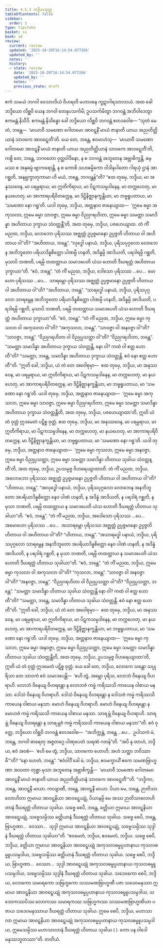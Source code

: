 ```yaml
---
title: 4.5.3 ဘဒ္ဒိယသုတ္တ
tableOfContents: false
sidebar:
  order: 3
type: tipitaka
basket: su
book: a4
review:
  current: review
  updated: '2025-10-20T16:14:54.077266'
  updated_by: ''
  notes: ''
  history:
  - state: review
    date: '2025-10-20T16:14:54.077266'
    updated_by: ''
    notes: ''
    previous_state: draft
---
```



<DynamicBreadcrumb />


<ReviewStatus review={frontmatter.review} showDetails={true} />

<HypothesisAnnotation frontmatter={frontmatter} />

<Division number="193" book="a4" e="ch" v="15" p="511">

<Paragraph number="1197" book="a4">
ဧကံ သမယံ ဘဂဝါ ဝေသာလိယံ ဝိဟရတိ မဟာဝနေ ကူဋာဂါရသာလာယံ. အထ ခေါ ဘဒ္ဒိယော လိစ္ဆဝိ ယေန ဘဂဝါ တေနုပသင်္ကမိ; ဥပသင်္ကမိတွာ ဘဂဝန္တံ အဘိဝါဒေတွာ ဧကမန္တံ နိသီဒိ. ဧကမန္တံ နိသိန္နော ခေါ ဘဒ္ဒိယော လိစ္ဆဝိ ဘဂဝန္တံ ဧတဒဝေါစ—
</Paragraph>

<Paragraph number="1198" book="a4">
“သုတံ မေတံ, ဘန္တေ—  ‘မာယာဝီ သမဏော ဂေါတမော အာဝဋ္ဋနိံ မာယံ ဇာနာတိ ယာယ အညတိတ္ထိယာနံ သာဝကေ အာဝဋ္ဋေတီ’တိ. ယေ တေ, ဘန္တေ, ဧဝမာဟံသု—  ‘မာယာဝီ သမဏော ဂေါတမော အာဝဋ္ဋနိံ မာယံ ဇာနာတိ ယာယ အညတိတ္ထိယာနံ သာဝကေ အာဝဋ္ဋေတီ’တိ, ကစ္စိ တေ, ဘန္တေ, ဘဂဝတော ဝုတ္တဝါဒိနော, န စ ဘဂဝန္တံ အဘူတေန အဗ္ဘာစိက္ခန္တိ, ဓမ္မဿ စ အနုဓမ္မံ ဗျာကရောန္တိ, န စ ကောစိ သဟဓမ္မိကော ဝါဒါနုပါတော ဂါရယှံ ဌာနံ အာဂစ္ဆတိ, အနဗ္ဘက္ခာတုကာမာ ဟိ မယံ, ဘန္တေ, ဘဂဝန္တန်”တိ?
</Paragraph>

<Paragraph number="1199" book="a4">
“ဧထ တုမှေ, ဘဒ္ဒိယ, မာ အနုဿဝေန, မာ ပရမ္ပရာယ, မာ ဣတိကိရာယ, မာ ပိဋကသမ္ပဒါနေန, မာ တက္ကဟေတု, မာ နယဟေတု, မာ အာကာရပရိဝိတက္ကေန, မာ ဒိဋ္ဌိနိဇ္ဈာနက္ခန္တိယာ, မာ ဘဗ္ဗရူပတာယ, မာ ‘သမဏော နော ဂရူ’တိ. ယဒါ တုမှေ, ဘဒ္ဒိယ, အတ္တနာဝ ဇာနေယျာထ—  ‘ဣမေ ဓမ္မာ အကုသလာ, ဣမေ ဓမ္မာ သာဝဇ္ဇာ, ဣမေ ဓမ္မာ ဝိညုဂရဟိတာ, ဣမေ ဓမ္မာ သမတ္တာ သမာဒိန္နာ အဟိတာယ ဒုက္ခာယ သံဝတ္တန္တီ’တိ, အထ တုမှေ, ဘဒ္ဒိယ, ပဇဟေယျာထ.
</Paragraph>

<Paragraph number="1200" book="a4">
တံ ကိံ မညထ, ဘဒ္ဒိယ, လောဘော ပုရိသဿ အဇ္ဈတ္တံ ဥပ္ပဇ္ဇမာနော ဥပ္ပဇ္ဇတိ ဟိတာယ ဝါ အဟိတာယ ဝါ”တိ? “အဟိတာယ, ဘန္တေ”. “လုဒ္ဓေါ ပနာယံ, ဘဒ္ဒိယ, ပုရိသပုဂ္ဂလော လောဘေန အဘိဘူတော ပရိယာဒိန္နစိတ္တော ပါဏမ္ပိ ဟနတိ, အဒိန္နမ္ပိ အာဒိယတိ, ပရဒါရမ္ပိ ဂစ္ဆတိ, မုသာပိ ဘဏတိ, ပရမ္ပိ တထတ္တာယ သမာဒပေတိ ယံသ ဟောတိ ဒီဃရတ္တံ အဟိတာယ ဒုက္ခာယာ”တိ. “ဧဝံ, ဘန္တေ”.
</Paragraph>

<Paragraph number="1201" book="a4">
“တံ ကိံ မညထ, ဘဒ္ဒိယ, ဒေါသော ပုရိသဿ …ပေ…  မောဟော ပုရိသဿ …ပေ…  သာရမ္ဘော ပုရိသဿ အဇ္ဈတ္တံ ဥပ္ပဇ္ဇမာနော ဥပ္ပဇ္ဇတိ ဟိတာယ ဝါ အဟိတာယ ဝါ”တိ? “အဟိတာယ, ဘန္တေ”. “သာရဒ္ဓေါ ပနာယံ, ဘဒ္ဒိယ, ပုရိသပုဂ္ဂလော သာရမ္ဘေန အဘိဘူတော ပရိယာဒိန္နစိတ္တော ပါဏမ္ပိ ဟနတိ, အဒိန္နမ္ပိ အာဒိယတိ, ပရဒါရမ္ပိ ဂစ္ဆတိ, မုသာပိ ဘဏတိ, ပရမ္ပိ တထတ္တာယ သမာဒပေတိ ယံသ ဟောတိ ဒီဃရတ္တံ အဟိတာယ ဒုက္ခာယာ”တိ. “ဧဝံ, ဘန္တေ”.
</Paragraph>

<Paragraph number="1202" book="a4">
“တံ ကိံ မညထ, ဘဒ္ဒိယ, ဣမေ ဓမ္မာ ကုသလာ ဝါ အကုသလာ ဝါ”တိ? “အကုသလာ, ဘန္တေ”. “သာဝဇ္ဇာ ဝါ အနဝဇ္ဇာ ဝါ”တိ? “သာဝဇ္ဇာ, ဘန္တေ”. “ဝိညုဂရဟိတာ ဝါ ဝိညုပ္ပသတ္ထာ ဝါ”တိ? “ဝိညုဂရဟိတာ, ဘန္တေ”. “သမတ္တာ သမာဒိန္နာ အဟိတာယ ဒုက္ခာယ သံဝတ္တန္တိ, နော ဝါ? ကထံ ဝါ ဧတ္ထ ဟောတီ”တိ? “သမတ္တာ, ဘန္တေ, သမာဒိန္နာ အဟိတာယ ဒုက္ခာယ သံဝတ္တန္တိ. ဧဝံ နော ဧတ္ထ ဟောတီ”တိ.
</Paragraph>

<Paragraph number="1203" book="a4">
“ဣတိ ခေါ, ဘဒ္ဒိယ, ယံ တံ တေ အဝေါစုမှာ—  ဧထ တုမှေ, ဘဒ္ဒိယ, မာ အနုဿဝေန, မာ ပရမ္ပရာယ, မာ ဣတိကိရာယ, မာ ပိဋကသမ္ပဒါနေန, မာ တက္ကဟေတု, မာ နယဟေတု, မာ အာကာရပရိဝိတက္ကေန, မာ ဒိဋ္ဌိနိဇ္ဈာနက္ခန္တိယာ, မာ ဘဗ္ဗရူပတာယ, မာ ‘သမဏော နော ဂရူ’တိ. ယဒါ တုမှေ, ဘဒ္ဒိယ, အတ္တနာဝ ဇာနေယျာထ—  ‘ဣမေ ဓမ္မာ အကုသလာ, ဣမေ ဓမ္မာ သာဝဇ္ဇာ, ဣမေ ဓမ္မာ ဝိညုဂရဟိတာ, ဣမေ ဓမ္မာ သမတ္တာ သမာဒိန္နာ အဟိတာယ ဒုက္ခာယ သံဝတ္တန္တီတိ, အထ တုမှေ, ဘဒ္ဒိယ, ပဇဟေယျာထာ’တိ, ဣတိ ယံ တံ ဝုတ္တံ ဣဒမေတံ ပဋိစ္စ ဝုတ္တံ.
</Paragraph>

<Paragraph number="1204" book="a4">
ဧထ တုမှေ, ဘဒ္ဒိယ, မာ အနုဿဝေန, မာ ပရမ္ပရာယ, မာ ဣတိကိရာယ, မာ ပိဋကသမ္ပဒါနေန, မာ တက္ကဟေတု, မာ နယဟေတု, မာ အာကာရပရိဝိတက္ကေန, မာ ဒိဋ္ဌိနိဇ္ဈာနက္ခန္တိယာ, မာ ဘဗ္ဗရူပတာယ, မာ ‘သမဏော နော ဂရူ’တိ. ယဒါ တုမှေ, ဘဒ္ဒိယ, အတ္တနာဝ ဇာနေယျာထ—  ‘ဣမေ ဓမ္မာ ကုသလာ, ဣမေ ဓမ္မာ အနဝဇ္ဇာ, ဣမေ ဓမ္မာ ဝိညုပ္ပသတ္ထာ, ဣမေ ဓမ္မာ သမတ္တာ သမာဒိန္နာ ဟိတာယ သုခါယ သံဝတ္တန္တီ’တိ, အထ တုမှေ, ဘဒ္ဒိယ, ဥပသမ္ပဇ္ဇ ဝိဟရေယျာထာတိ.
</Paragraph>

<Paragraph number="1205" book="a4">
တံ ကိံ မညထ, ဘဒ္ဒိယ, အလောဘော ပုရိသဿ အဇ္ဈတ္တံ ဥပ္ပဇ္ဇမာနော ဥပ္ပဇ္ဇတိ ဟိတာယ ဝါ အဟိတာယ ဝါ”တိ? “ဟိတာယ, ဘန္တေ”. “အလုဒ္ဓေါ ပနာယံ, ဘဒ္ဒိယ, ပုရိသပုဂ္ဂလော လောဘေန အနဘိဘူတော အပရိယာဒိန္နစိတ္တော နေဝ ပါဏံ ဟနတိ, န အဒိန္နံ အာဒိယတိ, န ပရဒါရံ ဂစ္ဆတိ, န မုသာ ဘဏတိ, ပရမ္ပိ တထတ္တာယ န သမာဒပေတိ ယံသ ဟောတိ ဒီဃရတ္တံ ဟိတာယ သုခါယာ”တိ. “ဧဝံ, ဘန္တေ”.
</Paragraph>

<Paragraph number="1206" book="a4">
“တံ ကိံ မညထ, ဘဒ္ဒိယ, အဒေါသော ပုရိသဿ …ပေ…  အမောဟော ပုရိသဿ …ပေ…  အသာရမ္ဘော ပုရိသဿ အဇ္ဈတ္တံ ဥပ္ပဇ္ဇမာနော ဥပ္ပဇ္ဇတိ ဟိတာယ ဝါ အဟိတာယ ဝါ”တိ? “ဟိတာယ, ဘန္တေ”. “အသာရဒ္ဓေါ ပနာယံ, ဘဒ္ဒိယ, ပုရိသပုဂ္ဂလော သာရမ္ဘေန အနဘိဘူတော အပရိယာဒိန္နစိတ္တော နေဝ ပါဏံ ဟနတိ, န အဒိန္နံ အာဒိယတိ, န ပရဒါရံ ဂစ္ဆတိ, န မုသာ ဘဏတိ, ပရမ္ပိ တထတ္တာယ န သမာဒပေတိ ယံသ ဟောတိ ဒီဃရတ္တံ ဟိတာယ သုခါယာ”တိ. “ဧဝံ, ဘန္တေ”.
</Paragraph>

<Paragraph number="1207" book="a4">
“တံ ကိံ မညထ, ဘဒ္ဒိယ, ဣမေ ဓမ္မာ ကုသလာ ဝါ အကုသလာ ဝါ”တိ? “ကုသလာ, ဘန္တေ”. “သာဝဇ္ဇာ ဝါ အနဝဇ္ဇာ ဝါ”တိ? “အနဝဇ္ဇာ, ဘန္တေ”. “ဝိညုဂရဟိတာ ဝါ ဝိညုပ္ပသတ္ထာ ဝါ”တိ? “ဝိညုပ္ပသတ္ထာ, ဘန္တေ”. “သမတ္တာ သမာဒိန္နာ ဟိတာယ သုခါယ သံဝတ္တန္တိ နော ဝါ? ကထံ ဝါ ဧတ္ထ ဟောတီ”တိ? “သမတ္တာ, ဘန္တေ, သမာဒိန္နာ ဟိတာယ သုခါယ သံဝတ္တန္တိ. ဧဝံ နော ဧတ္ထ ဟောတီ”တိ.
</Paragraph>

<Paragraph number="1208" book="a4">
“ဣတိ ခေါ, ဘဒ္ဒိယ, ယံ တံ တေ အဝေါစုမှာ—  ဧထ တုမှေ, ဘဒ္ဒိယ, မာ အနုဿဝေန, မာ ပရမ္ပရာယ, မာ ဣတိကိရာယ, မာ ပိဋကသမ္ပဒါနေန, မာ တက္ကဟေတု, မာ နယဟေတု, မာ အာကာရပရိဝိတက္ကေန, မာ ဒိဋ္ဌိနိဇ္ဈာနက္ခန္တိယာ, မာ ဘဗ္ဗရူပတာယ, မာ ‘သမဏော နော ဂရူ’တိ. ယဒါ တုမှေ, ဘဒ္ဒိယ, အတ္တနာဝ ဇာနေယျာထ—  ‘ဣမေ ဓမ္မာ ကုသလာ, ဣမေ ဓမ္မာ အနဝဇ္ဇာ, ဣမေ ဓမ္မာ ဝိညုပ္ပသတ္ထာ, ဣမေ ဓမ္မာ သမတ္တာ သမာဒိန္နာ ဟိတာယ သုခါယ သံဝတ္တန္တီတိ, အထ တုမှေ, ဘဒ္ဒိယ, ဥပသမ္ပဇ္ဇ ဝိဟရေယျာထာ’တိ, ဣတိ ယံ တံ ဝုတ္တံ ဣဒမေတံ ပဋိစ္စ ဝုတ္တံ.
</Paragraph>

<Paragraph number="1209" book="a4">
ယေ ခေါ တေ, ဘဒ္ဒိယ, လောကေ သန္တော သပ္ပုရိသာ တေ သာဝကံ ဧဝံ သမာဒပေန္တိ—  ‘ဧဟိ တွံ, အမ္ဘော ပုရိသ, လောဘံ ဝိနေယျ ဝိဟရာဟိ. လောဘံ ဝိနေယျ ဝိဟရန္တော န လောဘဇံ ကမ္မံ ကရိဿသိ ကာယေန ဝါစာယ မနသာ. ဒေါသံ ဝိနေယျ ဝိဟရာဟိ. ဒေါသံ ဝိနေယျ ဝိဟရန္တော န ဒေါသဇံ ကမ္မံ ကရိဿသိ ကာယေန ဝါစာယ မနသာ. မောဟံ ဝိနေယျ ဝိဟရာဟိ. မောဟံ ဝိနေယျ ဝိဟရန္တော န မောဟဇံ ကမ္မံ ကရိဿသိ ကာယေန ဝါစာယ မနသာ. သာရမ္ဘံ ဝိနေယျ ဝိဟရာဟိ. သာရမ္ဘံ ဝိနေယျ ဝိဟရန္တော န သာရမ္ဘဇံ ကမ္မံ ကရိဿသိ ကာယေန ဝါစာယ မနသာ’”တိ.
</Paragraph>

<Paragraph number="1210" book="a4">
ဧဝံ ဝုတ္တေ, ဘဒ္ဒိယော လိစ္ဆဝိ ဘဂဝန္တံ ဧတဒဝေါစ—  “အဘိက္ကန္တံ, ဘန္တေ …ပေ…  ဥပါသကံ မံ, ဘန္တေ, ဘဂဝါ ဓာရေတု အဇ္ဇတဂ္ဂေ ပါဏုပေတံ သရဏံ ဂတန်”တိ.
</Paragraph>

<Paragraph number="1211" book="a4">
“အပိ နု တာဟံ, ဘဒ္ဒိယ, ဧဝံ အဝစံ—  ‘ဧဟိ မေ တွံ, ဘဒ္ဒိယ, သာဝကော ဟောဟိ; အဟံ သတ္ထာ ဘဝိဿာမီ’”တိ? “နော ဟေတံ, ဘန္တေ”. “ဧဝံဝါဒိံ ခေါ မံ, ဘဒ္ဒိယ, ဧဝမက္ခာယိံ ဧကေ သမဏဗြာဟ္မဏာ အသတာ တုစ္ဆာ မုသာ အဘူတေန အဗ္ဘာစိက္ခန္တိ—  ‘မာယာဝီ သမဏော ဂေါတမော အာဝဋ္ဋနိံ မာယံ ဇာနာတိ ယာယ အညတိတ္ထိယာနံ သာဝကေ အာဝဋ္ဋေတီ’”တိ. “ဘဒ္ဒိကာ, ဘန္တေ, အာဝဋ္ဋနီ မာယာ. ကလျာဏီ, ဘန္တေ, အာဝဋ္ဋနီ မာယာ. ပိယာ မေ, ဘန္တေ, ဉာတိသာလောဟိတာ ဣမာယ အာဝဋ္ဋနိယာ အာဝဋ္ဋေယျုံ, ပိယာနမ္ပိ မေ အဿ ဉာတိသာလောဟိတာနံ ဒီဃရတ္တံ ဟိတာယ သုခါယ. သဗ္ဗေ စေပိ, ဘန္တေ, ခတ္တိယာ ဣမာယ အာဝဋ္ဋနိယာ အာဝဋ္ဋေယျုံ, သဗ္ဗေသမ္ပိဿ ခတ္တိယာနံ ဒီဃရတ္တံ ဟိတာယ သုခါယ. သဗ္ဗေ စေပိ, ဘန္တေ, ဗြာဟ္မဏာ…  ဝေဿာ…  သုဒ္ဒါ ဣမာယ အာဝဋ္ဋနိယာ အာဝဋ္ဋေယျုံ, သဗ္ဗေသမ္ပိဿ သုဒ္ဒါနံ ဒီဃရတ္တံ ဟိတာယ သုခါယာ”တိ.
</Paragraph>

<Paragraph number="1212" book="a4">
“ဧဝမေတံ, ဘဒ္ဒိယ, ဧဝမေတံ, ဘဒ္ဒိယ. သဗ္ဗေ စေပိ, ဘဒ္ဒိယ, ခတ္တိယာ ဣမာယ အာဝဋ္ဋနိယာ အာဝဋ္ဋေယျုံ အကုသလဓမ္မပ္ပဟာနာယ ကုသလဓမ္မူပသမ္ပဒါယ, သဗ္ဗေသမ္ပိဿ ခတ္တိယာနံ ဒီဃရတ္တံ ဟိတာယ သုခါယ. သဗ္ဗေ စေပိ, ဘဒ္ဒိယ, ဗြာဟ္မဏာ…  ဝေဿာ…  သုဒ္ဒါ အာဝဋ္ဋေယျုံ အကုသလဓမ္မပ္ပဟာနာယ ကုသလဓမ္မူပသမ္ပဒါယ, သဗ္ဗေသမ္ပိဿ သုဒ္ဒါနံ ဒီဃရတ္တံ ဟိတာယ သုခါယ. သဒေဝကော စေပိ, ဘဒ္ဒိယ, လောကော သမာရကော သဗြဟ္မကော သဿမဏဗြာဟ္မဏီ ပဇာ သဒေဝမနုဿာ ဣမာယ အာဝဋ္ဋနိယာ အာဝဋ္ဋေယျုံ အကုသလဓမ္မပ္ပဟာနာယ ကုသလဓမ္မူပသမ္ပဒါယ, သဒေဝကဿပိဿ လောကဿ သမာရကဿ သဗြဟ္မကဿ သဿမဏဗြာဟ္မဏိယာ ပဇာယ သဒေဝမနုဿာယ ဒီဃရတ္တံ ဟိတာယ သုခါယ. ဣမေ စေပိ, ဘဒ္ဒိယ, မဟာသာလာ ဣမာယ အာဝဋ္ဋနိယာ အာဝဋ္ဋေယျုံ အကုသလဓမ္မပ္ပဟာနာယ ကုသလဓမ္မူပသမ္ပဒါယ, ဣမေသမ္ပိဿ မဟာသာလာနံ ဒီဃရတ္တံ ဟိတာယ သုခါယ ( ). ကော ပန ဝါဒေါ မနုဿဘူတဿာ”တိ.

</Paragraph>
</Division>

<Paragraph number="1213" type="center" book="a4">
တတိယံ.
</Paragraph>